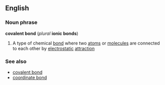 ==English==
===Noun phrase===

'''covalent bond''' (''plural'' '''ionic bonds''')
#{{chemistry}} A type of chemical [[bond]] where two [[atom]]s or [[molecule]]s are connected to each other by [[electrostatic]] [[attraction]]
===See also===
*[[covalent bond]]
*[[coordinate bond]]